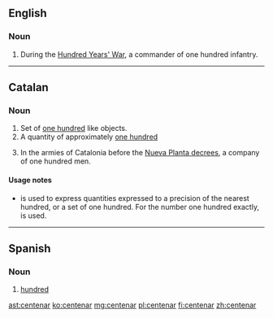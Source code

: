 ==English==

===Noun===
{{en-noun}}

# {{context|historical|military|lang=en}} During the [[:w:Hundred Years' War|Hundred Years' War]], a commander of one hundred infantry.

----

==Catalan==

===Noun===
{{ca-noun|m}}

# Set of [[one hundred]] like objects.
# A quantity of approximately [[one hundred]]
# {{context|historical|military|lang=ca}} In the armies of Catalonia before the [[:w:Nueva Planta decrees|Nueva Planta decrees]], a company of one hundred men.

====Usage notes====
* {{term||Centenar|lang=ca}} is used to express quantities expressed to a precision of the nearest hundred, or a set of one hundred. For the number one hundred exactly, {{term|lang=ca|cent}} is used.

----

==Spanish==

===Noun===
{{es-noun|m|pl=centenares}}

# [[hundred]]

[[ast:centenar]]
[[ko:centenar]]
[[mg:centenar]]
[[pl:centenar]]
[[fi:centenar]]
[[zh:centenar]]